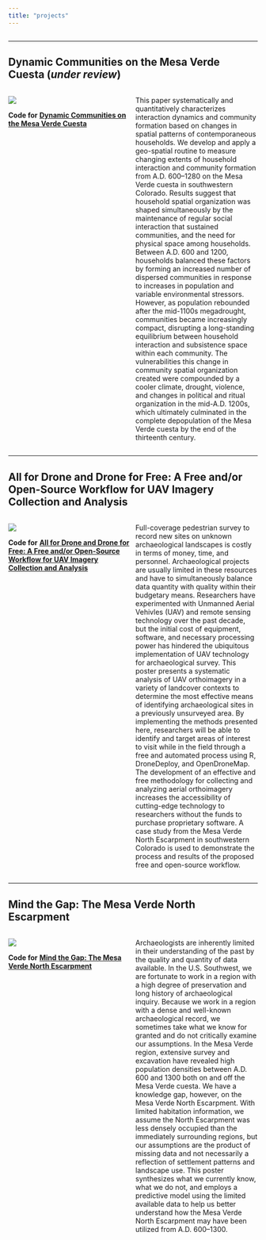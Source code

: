 ```yaml
---
title: "projects"
---
```


<style>
.column-full{
  float: left;
  width: 100%;
  text-align: left;
}
.column-left{
  float: left;
  width: 50%;
  text-align: left;
}
.column-right{
  float: right;
  width: 49%;
  text-align: left;
}
</style>
<div class="column-full">

**************************************************************************
## **Dynamic Communities on the Mesa Verde Cuesta** (*under review*)
</div>

<div class="column-left">
![](/Users/kmreese/Documents/kmreese.io/kmreese-io.github.io/Pictures/REESE_ET_AL_2019.jpg)
\linebreak
\linebreak
  
**Code for** [**Dynamic Communities on the Mesa Verde Cuesta**](https://github.com/kmreese-io/Reese_et_al_2019)
</div>

<div class="column-right">
This paper systematically and quantitatively characterizes interaction dynamics and community formation based on changes in spatial patterns of contemporaneous households. We develop and apply a geo-spatial routine to measure changing extents of household interaction and community formation from A.D. 600–1280 on the Mesa Verde cuesta in southwestern Colorado. Results suggest that household spatial organization was shaped simultaneously by the maintenance of regular social interaction that sustained communities, and the need for physical space among households. Between A.D. 600 and 1200, households balanced these factors by forming an increased number of dispersed communities in response to increases in population and variable environmental stressors. However, as population rebounded after the mid-1100s megadrought, communities became increasingly compact, disrupting a long-standing equilibrium between household interaction and subsistence space within each community. The vulnerabilities this change in community spatial organization created were compounded by a cooler climate, drought, violence, and changes in political and ritual organization in the mid-A.D. 1200s, which ultimately culminated in the complete depopulation of the Mesa Verde cuesta by the end of the thirteenth century.
</div>

<div class="column-full">
**************************************************************************
## **All for Drone and Drone for Free: A Free and/or Open-Source Workflow for UAV Imagery Collection and Analysis**
</div>

<div class="column-left">
![](/Users/kmreese/Documents/kmreese.io/kmreese-io.github.io/Pictures/SAA-REESE_2019.jpeg)
\linebreak
\linebreak
  
**Code for** [**All for Drone and Drone for Free: A Free and/or Open-Source Workflow for UAV Imagery Collection and Analysis**](https://github.com/kmreese-io/SAA-Reese_2019)
</div>

<div class="column-right">
Full-coverage pedestrian survey to record new sites on unknown archaeological landscapes is costly in terms of money, time, and personnel. Archaeological projects are usually limited in these resources and have to simultaneously balance data quantity with quality within their budgetary means. Researchers have experimented with Unmanned Aerial Vehivles (UAV) and remote sensing technology over the past decade, but the initial cost of equipment, software, and necessary processing power has hindered the ubiquitous implementation of UAV technology for archaeological survey. This poster presents a systematic analysis of UAV orthoimagery in a variety of landcover contexts to determine the most effective means of identifying archaeological sites in a previously unsurveyed area. By implementing the methods presented here, researchers will be able to identify and target areas of interest to visit while in the field through a free and automated process using R, DroneDeploy, and OpenDroneMap. The development of an effective and free methodology for collecting and analyzing aerial orthoimagery increases the accessibility of cutting-edge technology to researchers without the funds to purchase proprietary software. A case study from the Mesa Verde North Escarpment in southwestern Colorado is used to demonstrate the process and results of the proposed free and open-source workflow.
</div>

<div class="column-full">
**************************************************************************
## **Mind the Gap: The Mesa Verde North Escarpment**
</div>

<div class="column-left">
![](/Users/kmreese/Documents/kmreese.io/kmreese-io.github.io/Pictures/SAA-REESE_AND_YAQUINTO_2018.jpeg)
\linebreak
\linebreak
  
**Code for** [**Mind the Gap: The Mesa Verde North Escarpment**](https://github.com/kmreese-io/SAA-Reese_and_Yaquinto_2018)
</div>

<div class="column-right">
Archaeologists are inherently limited in their understanding of the past by the quality and quantity of data available. In the U.S. Southwest, we are fortunate to work in a region with a high degree of preservation and long history of archaeological inquiry. Because we work in a region with a dense and well-known archaeological record, we sometimes take what we know for granted and do not critically examine our assumptions. In the Mesa Verde region, extensive survey and excavation have revealed high population densities between A.D. 600 and 1300 both on and off the Mesa Verde cuesta. We have a knowledge gap, however, on the Mesa Verde North Escarpment. With limited habitation information, we assume the North Escarpment was less densely occupied than the immediately surrounding regions, but our assumptions are the product of missing data and not necessarily a reflection of settlement patterns and landscape use. This poster synthesizes what we currently know, what we do not, and employs a predictive model using the limited available data to help us better understand how the Mesa Verde North Escarpment may have been utilized from A.D. 600--1300.
</div>
